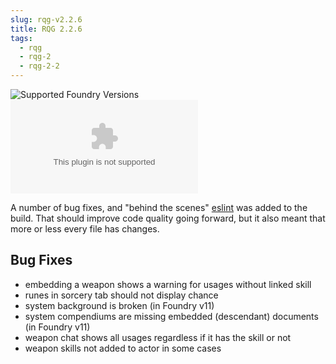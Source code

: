 ```yaml
---
slug: rqg-v2.2.6
title: RQG 2.2.6
tags:
  - rqg
  - rqg-2
  - rqg-2-2
---
```


![Supported Foundry Versions](https://img.shields.io/endpoint?url=https://foundryshields.com/version?url=https://github.com/sun-dragon-cult/fvtt-system-rqg/releases/download/v2.2.6/system.json)
![Download Count](https://img.shields.io/github/downloads/sun-dragon-cult/fvtt-system-rqg/v2.2.6/rqg.zip)

A number of bug fixes, and "behind the scenes" [eslint](https://eslint.org/) was added to the build.
That should improve code quality going forward, but it also meant that more or less every file has
changes.

## Bug Fixes

- embedding a weapon shows a warning for usages without linked skill
  <GithubIssue issue="591" repo="fvtt-system-rqg" />
- runes in sorcery tab should not display chance <GithubIssue issue="586" repo="fvtt-system-rqg" />
- system background is broken (in Foundry v11) <GithubIssue issue="579" repo="fvtt-system-rqg" />
- system compendiums are missing embedded (descendant) documents (in Foundry v11)
  <GithubIssue issue="588" repo="fvtt-system-rqg" />
- weapon chat shows all usages regardless if it has the skill or not
  <GithubIssue issue="590" repo="fvtt-system-rqg" />
- weapon skills not added to actor in some cases <GithubIssue issue="589" repo="fvtt-system-rqg" />
